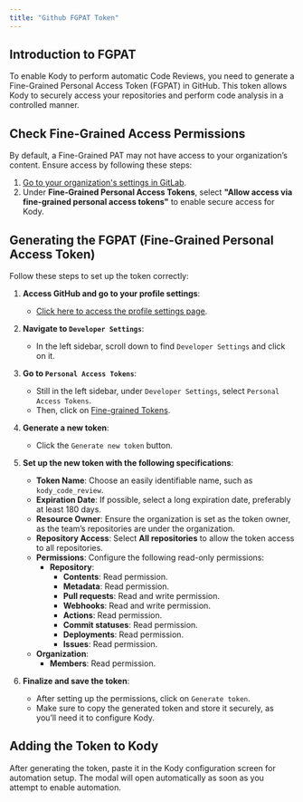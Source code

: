 ```yaml
---
title: "Github FGPAT Token"
---
```


## Introduction to FGPAT

To enable Kody to perform automatic Code Reviews, you need to generate a Fine-Grained Personal Access Token (FGPAT) in GitHub. This token allows Kody to securely access your repositories and perform code analysis in a controlled manner.

## Check Fine-Grained Access Permissions

By default, a Fine-Grained PAT may not have access to your organization’s content. Ensure access by following these steps:

1. [Go to your organization's settings in GitLab](https://github.com/organizations/kodustech/settings/personal-access-tokens).
2. Under **Fine-Grained Personal Access Tokens**, select **"Allow access via fine-grained personal access tokens"** to enable secure access for Kody.

## Generating the FGPAT (Fine-Grained Personal Access Token)

Follow these steps to set up the token correctly:

1. **Access GitHub and go to your profile settings**:

   - [Click here to access the profile settings page](https://github.com/settings/profile).

2. **Navigate to `Developer Settings`**:

   - In the left sidebar, scroll down to find `Developer Settings` and click on it.

3. **Go to `Personal Access Tokens`**:

   - Still in the left sidebar, under `Developer Settings`, select `Personal Access Tokens`.
   - Then, click on [Fine-grained Tokens](https://github.com/settings/tokens?type=beta).

4. **Generate a new token**:

   - Click the `Generate new token` button.

5. **Set up the new token with the following specifications**:

   - **Token Name**: Choose an easily identifiable name, such as `kody_code_review`.
   - **Expiration Date**: If possible, select a long expiration date, preferably at least 180 days.
   - **Resource Owner**: Ensure the organization is set as the token owner, as the team’s repositories are under the organization.
   - **Repository Access**: Select **All repositories** to allow the token access to all repositories.
   - **Permissions**: Configure the following read-only permissions:
     - **Repository**:
       - **Contents**: Read permission.
       - **Metadata**: Read permission.
       - **Pull requests**: Read and write permission.
       - **Webhooks**: Read and write permission.
       - **Actions**: Read permission.
       - **Commit statuses**: Read permission.
       - **Deployments**: Read permission.
       - **Issues**: Read permission.
   - **Organization**:
     - **Members**: Read permission.

6. **Finalize and save the token**:
   - After setting up the permissions, click on `Generate token`.
   - Make sure to copy the generated token and store it securely, as you’ll need it to configure Kody.

## Adding the Token to Kody

After generating the token, paste it in the Kody configuration screen for automation setup. The modal will open automatically as soon as you attempt to enable automation.
